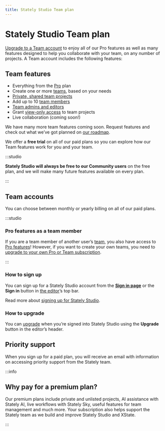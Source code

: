 ```yaml
---
title: Stately Studio Team plan
---
```


# Stately Studio Team plan

[Upgrade to a Team account](https://stately.ai/pricing) to enjoy all of our Pro features as well as many features designed to help you collaborate with your team, on any number of projects. A Team account includes the following features:

## Team features

- Everything from the [Pro](studio-pro-plan.mdx) plan
- Create one or more [teams](teams.mdx), based on your needs
- [Private, shared team projects](/docs/projects/#change-a-projects-visibility)
- Add up to 10 [team members](/docs/teams/#invite-new-members-to-a-team)
- [Team admins and editors](/docs/teams/#admin-role)
- Grant [view-only access](/docs/teams/#viewer-role) to team projects
- Live collaboration (coming soon!)

We have many more team features coming soon. Request features and check out what we’ve got planned on [our roadmap](https://feedback.stately.ai).

We offer a **free trial** on all of our paid plans so you can explore how our Team features work for you and your team.

:::studio

**Stately Studio will always be free to our Community users** on the free plan, and we will make many future features available on every plan.

:::

## Team accounts

You can choose between monthly or yearly billing on all of our paid plans.

:::studio

### Pro features as a team member

If you are a team member of another user’s [team](teams.mdx), you also have access to [Pro features](studio-pro-plan.mdx)! However, if you want to create your own teams, you need to [upgrade to your own Pro or Team subscription](upgrade.mdx).

:::

### How to sign up

You can sign up for a Stately Studio account from the [**Sign in page**](https://stately.ai/registry/login) or the **Sign in** button in [the editor](https://stately.ai/editor)’s top bar.

Read more about [signing up for Stately Studio](sign-up.mdx).

### How to upgrade

You can [upgrade](upgrade.mdx) when you’re signed into Stately Studio using the **Upgrade** button in the editor’s header.

## Priority support

When you sign up for a paid plan, you will receive an email with information on accessing priority support from the Stately team.

:::info

## Why pay for a premium plan? 

Our premium plans include private and unlisted projects, AI assistance with Stately AI, live workflows with Stately Sky, useful features for team management and much more. Your subscription also helps support the Stately team as we build and improve Stately Studio and XState.

:::